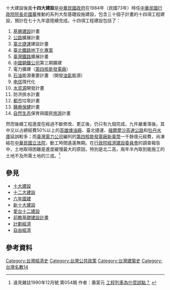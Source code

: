 十大建設後面'''十四大建設'''是[[中華民國政府|中華民國政府]]在1984年（民國73年）時任[[中華民國行政院院長|中華民國行政院院長]][[俞國華|俞國華]]推動的系列大型基礎設施建設，包含三十個子計畫的十四項工程建設，預計在七十九年底陸續完成。十四項工程建設包括了：
#[[基础设施|基層建設]]計畫
#[[公路|公路]]擴展計畫 
#[[臺北捷運|臺北捷運]]建設計畫
#[[臺北鐵路地下化專案|臺北鐵路地下化專案]] 
#[[臺灣鐵路|臺灣鐵路]]擴展計畫 
#[[中國鋼鐵公司|中國鋼鐵公司]]第三期擴建 
#電力擴建（[[第四核能發電廠|第四核能發電廠]]） 
#[[石油|石油]]能源重要計畫 （開發[[天然气田|油氣]]能源）
#[[电信|电信]]現代化 
#[[水资源|水资源]]開發計畫 
#防洪排水計畫 
#[[城市|都市]]垃圾計畫 
#[[医疗卫生|醫療保健]]計畫 
#[[自然生态|自然生态]]保育與國民[[旅游|旅游]]計畫

然而後續工程進度在經過不斷修改、更正後，仍只有九個完成，九件嚴重落後。其中又以占總經費50%以上的[[高雄煉油廠|高雄煉油廠]]、臺北捷運、[[福爾摩沙高速公路|福爾摩沙高速公路]]和[[牡丹水庫|牡丹水庫]]延誤較多；而[[臺灣電力公司|臺灣電力公司]]編列的[[第四核能發電廠|第四核能發電廠]][[新臺幣|新臺幣]]一千餘億元經費，尚凍結在[[中華民國立法院|中華民國立法院]]，動工時間遙遙無期。在[[行政院經濟建設委員會|行政院經濟建設委員會]]的調查報告中，土地取得困難是進度緩慢最大的原因，特別是北二高，兩年半內取到能施工的土地不及所需土地的三成。<ref>遠見雜誌1990年12月號 第054期 作者：蕭富元 [https://store.gvm.com.tw/article_content_3710.html 工程列車為什麼誤點？] {{Wayback|url=https://store.gvm.com.tw/article_content_3710.html |date=20190603090511 }}</ref>

== 參見 ==
* [[十大建設|十大建設]]
* [[十二大建設|十二大建設]] 
* [[六年國建|六年國建]] 
* [[新十大建設|新十大建設]]
* [[愛台十二建設|愛台十二建設]]
* [[前瞻基礎建設計畫|前瞻基礎建設計畫]]
* [[計劃經濟|計劃經濟]]
* [[自由經濟|自由經濟]]

==參考資料==
{{reflist}}

{{台灣經濟小作品}} 
{{臺灣建設計畫|nocat}}
[[Category:台灣經濟史|Category:台灣經濟史]]
[[Category:台灣公共政策|Category:台灣公共政策]]
[[Category:台灣建築史|Category:台灣建築史]]
[[Category:台灣名數14|Category:台灣名數14]]